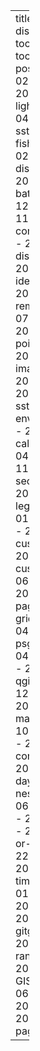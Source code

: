 ---
title: "Blog"
output:
  distill::distill_article:
    toc: true
    toc_depth: 3
    toc_float: true
listing:
  posts:
    - 2025-06-02-shippingtraffic
    - 2025-05-05-lightpollution
    - 2025-04-15-copernicus-sst
    - 2025-03-03-fishingdata
    - 2025-02-15-distancetocoast
    - 2025-01-15-bathymetry
    - 2024-12-02-tmap
    - 2024-11-05-completeorincomplete
    - 2024-10-08-distancepoints
    - 2024-09-19-identifyevents
    - 2024-08-01-removelocs
    - 2024-07-05-interpolate
    - 2024-06-04-pointsdistance
    - 2024-05-02-imagesforpublication
    - 2024-04-04-buffer
    - 2024-03-11-year-sst
    - 2024-02-06-environmentalvariables
    - 2024-01-15-calendar
    - 2023-12-04-arrows
    - 2023-11-02-secondaryxtitle
    - 2023-10-02-inside-legend
    - 2023-09-01-patchwork-legend
    - 2023-08-02-customlegend
    - 2023-07-13-custompoints
    - 2023-06-01-gganimate
    - 2023-05-05-github-page
    - 2023-04-06-gridraster
    - 2023-03-04-mapping-in-r
    - psg2023
    - 2023-02-04-subset-shapefile
    - 2023-01-27-qgispolygon
    - 2022-12-04-day-night
    - 2022-11-20-mastodon
    - 2022-10-04-identify-gaps
    - 2022-09-13-hr-considerations
    - 2022-08-17-count-days
    - 2022-07-01-nestlocation
    - 2022-06-30-time-formats
    - 2022-05-23-speed
    - 2022-04-07-land-or-not
    - 2022-03-22-interpolation
    - 2022-02-24-timeoverlaps
    - 2022-01-21-sharedareas
    - 2021-11-25-embc
    - 2021-10-27-gitgithub
    - bls7
    - 2021-09-24-home-range-adehabitathr
    - 2021-07-05-GIScolores    
    - 2021-06-03-paquetes    
    - 2021-06-03-vitae    
    - 2021-06-03-paginadistill

---